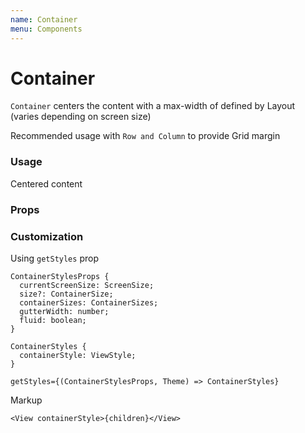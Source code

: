 ```yaml
---
name: Container
menu: Components
---
```




# Container

`Container` centers the content with a max-width of defined by Layout (varies depending on screen size)

Recommended usage with `Row and Column` to provide Grid margin

### Usage

<Playground>
  <LayoutProvider>
    <Box backgroundColor="#67c6bb" padding={3}>
      <Container
        fluid={false} // Should not contain width
        size={undefined} // Override default container size
      >
        <Box backgroundColor="white" padding={3}>
          <Text>Centered content</Text>
        </Box>
      </Container>
    </Box>

  </LayoutProvider>
</Playground>

### Props

<Props of={Container} />

### Customization

Using `getStyles` prop

```
ContainerStylesProps {
  currentScreenSize: ScreenSize;
  size?: ContainerSize;
  containerSizes: ContainerSizes;
  gutterWidth: number;
  fluid: boolean;
}

ContainerStyles {
  containerStyle: ViewStyle;
}

getStyles={(ContainerStylesProps, Theme) => ContainerStyles}
```

Markup

```tsx
<View containerStyle>{children}</View>
```
